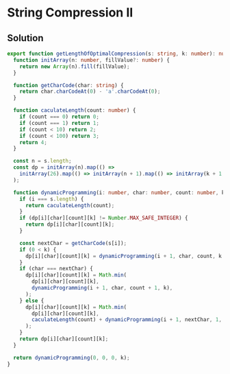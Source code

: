 # String Compression II

## Solution

```typescript filename="solution.ts" copy 
export function getLengthOfOptimalCompression(s: string, k: number): number {
  function initArray(n: number, fillValue?: number) {
    return new Array(n).fill(fillValue);
  }

  function getCharCode(char: string) {
    return char.charCodeAt(0) - 'a'.charCodeAt(0);
  }

  function caculateLength(count: number) {
    if (count === 0) return 0;
    if (count === 1) return 1;
    if (count < 10) return 2;
    if (count < 100) return 3;
    return 4;
  }

  const n = s.length;
  const dp = initArray(n).map(() =>
    initArray(26).map(() => initArray(n + 1).map(() => initArray(k + 1, Number.MAX_SAFE_INTEGER))),
  );

  function dynamicProgramming(i: number, char: number, count: number, k: number): number {
    if (i === s.length) {
      return caculateLength(count);
    }
    if (dp[i][char][count][k] != Number.MAX_SAFE_INTEGER) {
      return dp[i][char][count][k];
    }

    const nextChar = getCharCode(s[i]);
    if (0 < k) {
      dp[i][char][count][k] = dynamicProgramming(i + 1, char, count, k - 1);
    }
    if (char === nextChar) {
      dp[i][char][count][k] = Math.min(
        dp[i][char][count][k],
        dynamicProgramming(i + 1, char, count + 1, k),
      );
    } else {
      dp[i][char][count][k] = Math.min(
        dp[i][char][count][k],
        caculateLength(count) + dynamicProgramming(i + 1, nextChar, 1, k),
      );
    }
    return dp[i][char][count][k];
  }

  return dynamicProgramming(0, 0, 0, k);
}
```